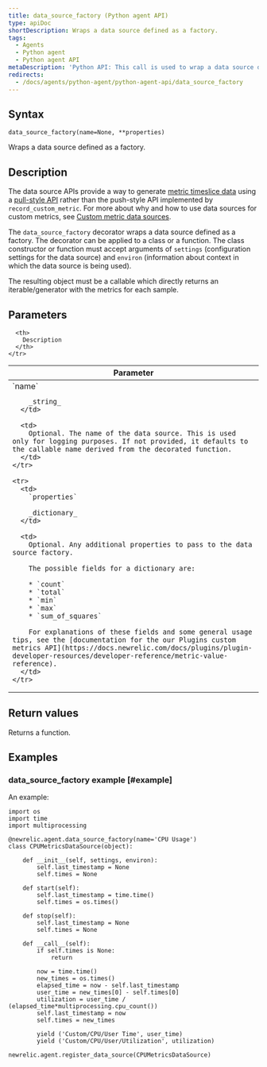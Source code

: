 ```yaml
---
title: data_source_factory (Python agent API)
type: apiDoc
shortDescription: Wraps a data source defined as a factory.
tags:
  - Agents
  - Python agent
  - Python agent API
metaDescription: 'Python API: This call is used to wrap a data source defined as a factory.'
redirects:
  - /docs/agents/python-agent/python-agent-api/data_source_factory
---
```


## Syntax

```
data_source_factory(name=None, **properties)
```

Wraps a data source defined as a factory.

## Description

The data source APIs provide a way to generate [metric timeslice data](/docs/data-analysis/metrics/analyze-your-metrics/data-collection-metric-timeslice-event-data#timeslice-data) using a [pull-style API](/docs/agents/python-agent/supported-features/python-custom-metrics#push-versus-pull-interfaces) rather than the push-style API implemented by `record_custom_metric`. For more about why and how to use data sources for custom metrics, see [Custom metric data sources](/docs/agents/python-agent/supported-features/python-custom-metrics#custom-metric-data-sources).

The `data_source_factory` decorator wraps a data source defined as a factory. The decorator can be applied to a class or a function. The class constructor or function must accept arguments of `settings` (configuration settings for the data source) and `environ` (information about context in which the data source is being used).

The resulting object must be a callable which directly returns an iterable/generator with the metrics for each sample.

## Parameters

<table>
  <thead>
    <tr>
      <th width="25%">
        Parameter
      </th>

      <th>
        Description
      </th>
    </tr>
  </thead>

  <tbody>
    <tr>
      <td>
        `name`

        _string_
      </td>

      <td>
        Optional. The name of the data source. This is used only for logging purposes. If not provided, it defaults to the callable name derived from the decorated function.
      </td>
    </tr>

    <tr>
      <td>
        `properties`

        _dictionary_
      </td>

      <td>
        Optional. Any additional properties to pass to the data source factory.

        The possible fields for a dictionary are:

        * `count`
        * `total`
        * `min`
        * `max`
        * `sum_of_squares`

        For explanations of these fields and some general usage tips, see the [documentation for the our Plugins custom metrics API](https://docs.newrelic.com/docs/plugins/plugin-developer-resources/developer-reference/metric-value-reference).
      </td>
    </tr>
  </tbody>
</table>

## Return values

Returns a function.

## Examples

### data_source_factory example [#example]

An example:

```
import os
import time
import multiprocessing

@newrelic.agent.data_source_factory(name='CPU Usage')
class CPUMetricsDataSource(object):

    def __init__(self, settings, environ):
        self.last_timestamp = None
        self.times = None
 
    def start(self):
        self.last_timestamp = time.time()
        self.times = os.times()
 
    def stop(self):
        self.last_timestamp = None
        self.times = None

    def __call__(self):
        if self.times is None:
            return

        now = time.time()
        new_times = os.times()
        elapsed_time = now - self.last_timestamp
        user_time = new_times[0] - self.times[0]
        utilization = user_time / (elapsed_time*multiprocessing.cpu_count())
        self.last_timestamp = now
        self.times = new_times

        yield ('Custom/CPU/User Time', user_time)
        yield ('Custom/CPU/User/Utilization', utilization)

newrelic.agent.register_data_source(CPUMetricsDataSource)
```
